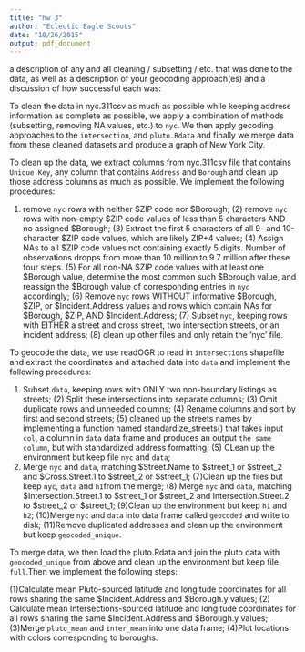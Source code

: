```yaml
---
title: "hw 3"
author: "Eclectic Eagle Scouts"
date: "10/26/2015"
output: pdf_document
---
```


a description of any and all cleaning / subsetting / etc. that was done to the data, as well as a description of your geocoding approach(es) and a discussion of how successful each was:

To clean the data in nyc.311csv as much as possible while keeping address information as complete as possible, we apply a combination of methods (subsetting, removing NA values, etc.) to `nyc`. We then apply gecoding approaches to the `intersection`, and `pluto.Rdata` and finally we merge data from these cleaned datasets and produce a graph of New York City. 

To clean up the data, we extract columns from nyc.311csv file that contains `Unique.Key`, any column that contains `Address` and `Borough` and clean up those address columns as much as possible. We implement the following procedures: 

(1) remove `nyc` rows with neither $ZIP code nor $Borough; (2) remove `nyc` rows with non-empty $ZIP code values of less than 5 characters AND no assigned $Borough; (3) Extract the first 5 characters of all 9- and 10-character $ZIP code values, which are likely ZIP+4 values; (4) Assign NAs to all $ZIP code values not containing exactly 5 digits. Number of observations dropps from more than 10 million to 9.7 million after these four steps. (5) For all non-NA $ZIP code values with at least one $Borough value, determine the most common such $Borough value, and reassign the $Borough value of corresponding entries in `nyc` accordingly; (6) Remove `nyc` rows WITHOUT informative $Borough, $ZIP, or $Incident.Address values and rows which contain NAs for $Borough, $ZIP, AND $Incident.Address; (7) Subset `nyc`, keeping rows with EITHER a street and cross street, two intersection streets, or an incident address; (8) clean up other files and only retain the 'nyc' file. 

To geocode the data, we use readOGR to read in `intersections` shapefile and extract the coordinates and attached data into `data` and implement the following procedures: 

(1) Subset `data`, keeping rows with ONLY two non-boundary listings as streets; (2) Split these intersections into separate columns; (3) Omit duplicate rows and unneeded columns; (4) Rename columns and sort by first and second streets; (5) cleaned up the streets names by implementing a function named standardize_streets() that takes input `col`, a column in `data` data frame and produces an output `the same column`, but with standardized address formatting; (5) CLean up the environment but keep file `nyc` and `data`; 
(6) Merge `nyc` and `data`, matching $Street.Name to $street_1 or $street_2 and $Cross.Street.1 to $street_2 or $street_1;
(7)Clean up the files but keep `nyc`, `data` and `h1`from the merge; (8) Merge `nyc` and `data`, matching $Intersection.Street.1 to $street_1 or $street_2 and Intersection.Street.2 to $street_2 or $street_1;
(9)Clean up the environment but keep `h1` and `h2`; (10)Merge `nyc` and `data` into data frame called `geocoded` and write to disk;
(11)Remove duplicated addresses and clean up the environment but keep `geocoded_unique`.

To merge data, we then load the pluto.Rdata and join the pluto data with `geocoded_unique` from above and clean up the environment but keep file `full`.Then we implement the following steps: 

(1)Calculate mean Pluto-sourced latitude and longitude coordinates for all rows sharing the same $Incident.Address and $Borough.y values; (2) Calculate mean Intersections-sourced latitude and longitude coordinates for all rows sharing the same $Incident.Address and $Borough.y values; (3)Merge `pluto_mean` and `inter_mean` into one data frame; (4)Plot locations with colors corresponding to boroughs.



